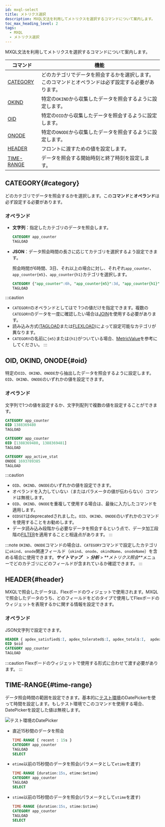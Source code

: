 ```yaml
---
id: mxql-select
title: メトリクス選択
description: MXQL文法を利用してメトリクスを選択するコマンドについて案内します。
toc_max_heading_level: 2
tags:
  - MXQL
  - メトリクス選択
---
```


MXQL文法を利用してメトリクスを選択するコマンドについて案内します。

| コマンド                      | 機能                                                  |
| ------------------------- | --------------------------------------------------- |
| [CATEGORY](#category)     | どのカテゴリでデータを照会するかを選択します。このコマンドとオペランドは必ず設定する必要があります。  |
| [OKIND](#oid)             | 特定の`OKIND`から収集したデータを照会するように設定します。                   |
| [OID](#oid)               | 特定の`OID`から収集したデータを照会するように設定します。                     |
| [ONODE](#oid)             | 特定の`ONODE`から収集したデータを照会するように設定します。                   |
| [HEADER](#header)         | フロントに渡すための値を設定します。                                  |
| [TIME-RANGE](#time-range) | データを照会する開始時刻と終了時刻を設定します。                            |

## CATEGORY{#category}

どのカテゴリでデータを照会するかを選択します。この**コマンド**と**オペランド**は必ず設定する必要があります。 

### オペランド

-   **文字列**：指定したカテゴリのデータを照会します。

    ```sql title='조회시간에 상관없이 항상 app_counter 카테고리의 데이터를 로드합니다.''
    CATEGORY app_counter
    TAGLOAD
    ```

-   **JSON**：データ照会時間の長さに応じてカテゴリを選択するよう設定できます。

    照会時間が6時間、3日、それ以上の場合に対し、それぞれ`app_counter`、`app_counter{m5}`、`app_counter{h1}`カテゴリを選択します。

    ```sql
    CATEGORY {"app_counter":6h, "app_counter{m5}":3d, "app_counter{h1}":unlimit } 
    TAGLOAD 
    ```

:::caution

-   `CATEGORY`のオペランドとしてはで 1つの値だけを指定できます。複数の`CATEGORY`のデータを一度に確認したい場合は[JOIN](mxql-calculate#join)を使用する必要があります。
-   読み込み方式([TAGLOAD](mxql-loading#tagload)または[FLEXLOAD](mxql-loading#flexload))によって設定可能なカテゴリが異なります。 
-   `CATEGORY`の名前に`{m5}`または`{h1}`がついている場合、[MetricValue](mxql-guide#metric-value)を参考にしてください。
:::

## OID, OKIND, ONODE{#oid}

特定の`OID`、`OKIND`、`ONODE`から抽出したデータを照会するように設定します。`OID`、`OKIND`、`ONODE`のいずれかの値を設定できます。

### オペランド

文字列で1つの値を設定するか、文字列配列で複数の値を設定することができます。 

```sql title='예시 1'
CATEGORY app_counter
OID 1388369480
TAGLOAD
```

```sql title='예시 2'
CATEGORY app_counter
OID [1388369480, 1388369481] 
TAGLOAD
```

```sql title='예시 3'
CATEGORY app_active_stat
ONODE 1693789385
TAGLOAD
```

:::caution

-   `OID`、`OKIND`、`ONODE`のいずれかの値を設定できます。 
-   オペランドを入力していない（またはパラメータの値が伝わらない）コマンドは無視します。
-   `OID`、`OKIND`、`ONODE`を重複して使用する場合は、最後に入力したコマンドを適用します。
-   `OIDSET`はdeprecatedされました。`OID`、`OKIND`、`ONODE`のいずれかのコマンドを使用することをお勧めします。
-   データ読み込み段階から必要なデータを照会するという点で、データ加工段階の[FILTER](mxql-calculate#filter)を適用することと相違点があります。
:::

:::note
`OKIND`、`ONODE`コマンドの場合は、`CATEGORY`コマンドで設定したカテゴリに`okind`、`onode`関連フィールド（`okind`、`onode`、`okindName`、`onodeName`）を含める場合に使用できます。**_サイトマップ_**　> **_分析_** > **_メトリクス照会_**メニューでどのカテゴリにどのフィールドが含まれているか確認できます。 
:::

## HEADER{#header}

MXQLで照会したデータは、Flexボードのウィジェットで使用されます。MXQLで照会したデータのうち、どのフィールドをどのタイプで使用してFlexボードのウィジェットを表現するかに関する情報を設定できます。

### オペランド

JSON文字列で設定できます。 

```sql title='예시'
HEADER { apdex_satisfied$:I, apdex_tolerated$:I, apdex_total$:I,  apdex$:F, category: app_counter}
OID $oid
CATEGORY app_counter
TAGLOAD
```

:::caution
Flexボードのウィジェットで使用する形式に合わせて渡す必要があります。
:::

## TIME-RANGE{#time-range}

データ照会時間の範囲を設定できます。基本的に[テスト環境](mxql-guide#test-env)のDatePickerを使って時間を設定します。もしテスト環境でこのコマンドを使用する場合、DatePickerを設定した値は無視します。 

![テスト環境のDatePicker](https://img.whatap.io/media/images/mxql-8.png)

-   直近15秒間のデータを照会

    ```sql
    TIME-RANGE { recent : 15s }
    CATEGORY app_counter
    TAGLOAD
    SELECT
    ```

-   `etime`以前の15秒間のデータを照会(パラメータとして`etime`を渡す)

    ```sql
    TIME-RANGE {duration:15s, etime:$etime}
    CATEGORY app_counter
    TAGLOAD
    SELECT
    ```

-   `stime`以前の15秒間のデータを照会(パラメータとして`stime`を渡す)

    ```sql
    TIME-RANGE {duration:15s, stime:$stime}
    CATEGORY app_counter
    TAGLOAD
    SELECT
    ```
